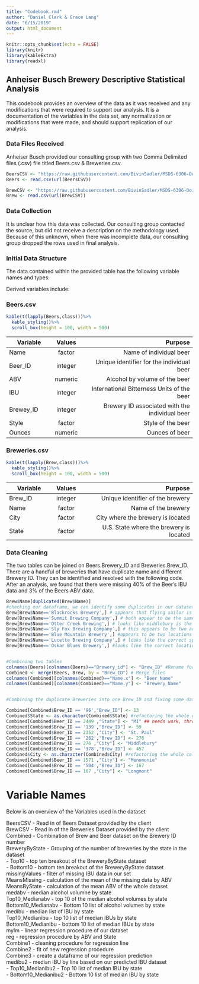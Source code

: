 ```yaml
---
title: "Codebook.rmd"
author: "Daniel Clark & Grace Lang"
date: "6/15/2019"
output: html_document
---
```


```r
knitr::opts_chunk$set(echo = FALSE)
library(knitr)
library(kableExtra)
library(readxl)
```

## Anheiser Busch Brewery Descriptive Statistical Analysis

This codebook provides an overview of the data as it was received and any modifications that were required to support our analysis. It is a documentation of the variables in the data set, any normalization or modifications that were made, and should support replication of our analysis. 

### Data Files Received

Anheiser Busch provided our consulting group with two Comma Delimited files (.csv) file titled Beers.csv & Breweries.csv. 

```r
BeersCSV <- "https://raw.githubusercontent.com/BivinSadler/MSDS-6306-Doing-Data-Science/master/Unit%207/Beers.csv"
Beers <- read.csv(url(BeersCSV))

BrewCSV <- "https://raw.githubusercontent.com/BivinSadler/MSDS-6306-Doing-Data-Science/master/Unit%207/Breweries.csv"
Brew <- read.csv(url(BrewCSV))

```

### Data Collection

It is unclear how this data was collected. Our consulting group contacted the source, but did not receive a description on the methodology used. Because of this unknown, when there was incomplete data, our consulting group dropped the rows used in final analysis. 

### Initial Data Structure

The data contained within the provided table has the following variable names and types: 
<br>


Derived variables include: 

### Beers.csv

```r
kable(t(lapply(Beers,class)))%>%
  kable_styling()%>%
  scroll_box(height = 100, width = 500)
```



| Variable              | Values        | Purpose                                                |
|-----------------------|:-------------:|-------------------------------------------------------:|
| Name         | factor        | Name of individual beer |
| Beer_ID          | integer        | Unique identifier for the individual beer   |
| ABV              | numeric       | Alcohol by volume of the beer       |
| IBU            | integer       | International Bitterness Units of the beer     |
| Brewey_ID               | integer       | Brewery ID associated with the individual beer                  |
| Style           | factor       | Style of the beer             |
| Ounces | numeric    | Ounces of beer   | 


### Breweries.csv

```r
kable(t(lapply(Brew,class)))%>%
  kable_styling()%>%
  scroll_box(height = 100, width = 500)
```



| Variable              | Values        | Purpose                                                |
|-----------------------|:-------------:|-------------------------------------------------------:|
| Brew_ID        | integer        | Unique identifier of the brewery |
| Name          | factor        | Name of the brewery  |
| City             | factor       | City where the brewery is located       |
| State            | factor       | U.S. State where the brewery is located     |

### Data Cleaning

The two tables can be joined on Beers.Brewery_ID and Breweries.Brew_ID. There are a handful of breweries that have duplicate name and different Brewery ID. They can be identified and resolved with the following code. After an analysis, we found that there were missing 40% of the Beer's IBU data and 3% of the Beers ABV data.

```r
Brew$Name[duplicated(Brew$Name)]
#checking our dataframe, we can identify some duplicates in our dataset. Let's investigate further to see if any need to be removed.
Brew[Brew$Name=='Blackrocks Brewery',] # appears that flying sailor is a part of the MI blackrocks, so combine them
Brew[Brew$Name=='Summit Brewing Company',] # both appear to be the same brewery, so combine 159 into 39
Brew[Brew$Name=='Otter Creek Brewing',] # looks like middlebury is the correct location
Brew[Brew$Name=='Sly Fox Brewing Company',] # this appears to be two actual locations of the same brewery, so let's leave as is, same state
Brew[Brew$Name=='Blue Mountain Brewery',] #appears to be two locations of the same brewery. Keep as is for now, same state
Brew[Brew$Name=='Lucette Brewing Company',] # looks like the correct spelling of the city is Monomonie, so we'll need to change the other
Brew[Brew$Name=='Oskar Blues Brewery',] #looks like the correct location is longmont


#Combining two tables 
colnames(Beers)[colnames(Beers)=="Brewery_id"] <- "Brew_ID" #Rename for the same key
Combined <- merge(Beers, Brew, by = "Brew_ID") # Merge files
colnames(Combined)[colnames(Combined)=="Name.x"] <- "Beer Name"
colnames(Combined)[colnames(Combined)=="Name.y"] <- "Brewery_Name"


#Combining the duplicate Breweries into one Brew_ID and fixing some data entry issues, proved by Google searches

Combined[Combined$Brew_ID == '96',"Brew_ID"] <- 13
Combined$State <- as.character(Combined$State) #refactoring the whole column, so insert should work
Combined[Combined$Beer_ID == 2449 ,"State"] <- "MI" ## needs work, throwing error 'invalid factor level, NA generated'
Combined[Combined$Brew_ID == '139',"Brew_ID"] <- 59
Combined[Combined$Beer_ID == 2352 ,"City"] <- "St. Paul"
Combined[Combined$Brew_ID == '262',"Brew_ID"] <- 276
Combined[Combined$Brew_ID == 276 ,"City"] <- "Middlebury"
Combined[Combined$Brew_ID == '378',"Brew_ID"] <- 457
Combined$City <- as.character(Combined$City) #refactoring the whole column, so insert should work
Combined[Combined$Beer_ID == 1571 ,"City"] <- "Menomonie"
Combined[Combined$Brew_ID == '504',"Brew_ID"] <- 167
Combined[Combined$Brew_ID == 167 ,"City"] <- "Longmont" 

```


# Variable Names

Below is an overview of the Variables used in the dataset

BeersCSV - Read in of Beers Dataset provided by the client    
BrewCSV - Read in of the Breweries Dataset provided by the client    
Combined - Combination of Brew and Beer dataset on the Brewery ID number    
BreweryByState - Grouping of the number of breweries by the state in the dataset    
- Top10 - top ten breakout of the BreweryByState dataset    
- Bottom10 - bottom ten breakout of the BreweryByState dataset    
missingValues - filter of missing IBU data in our set    
MeansMissing - calculation of the mean of the missing data by ABV    
MeansByState - calculation of the mean ABV of the whole dataset    
medabv - median alcohol volumne by state    
Top10_Medianabv - top 10 of the median alcohol volumes by state    
Bottom10_Medianabv - Bottom 10 list of alcohol volumes by state    
medibu - median list of IBU by state    
Top10_Medianibu - top 10 list of median IBUs by state    
Bottom10_Medianibu - bottom 10 list of median IBUs by state    
mylm - linear regression procedure of our dataset    
reg - regression procedure by ABV and State    
Combine1 - cleaning procedure for regression line    
Combine2 - fit of new regression procedure    
Combine3 - create a dataframe of our regression prediction    
medibu2 - median IBU by line based on our predicted IBU dataset    
- Top10_Medianibu2 - Top 10 list of median IBU by state    
- Bottom10_Medianibu2 - Bottom 10 list of median IBU by state    


